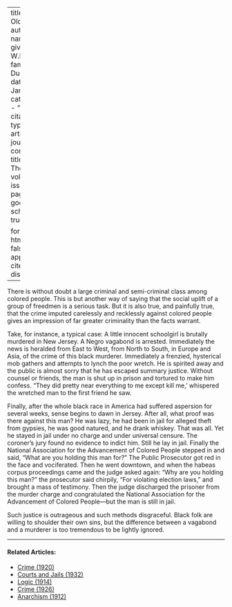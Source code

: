 
---
title: 'The Old Story'
author:
  - name:
      given: W.E.B.
      family: Du Bois
date: Jan. 1911
categories: 
  - ""
citation: 
  type: article-journal
  container-title: The Crisis
  volume: 1
  issue: 3
  page: 20
google-scholar: true

format:
  html:
    toc: false
    appendix-cite-as: display
---




There is without doubt a large criminal and semi-criminal class among colored people. This is but another way of saying that the social uplift of a group of freedmen is a serious task. But it is also true, and painfully true, that the crime imputed carelessly and recklessly against colored people gives an impression of far greater criminality than the facts warrant.

Take, for instance, a typical case: A little innocent schoolgirl is brutally murdered in New Jersey. A Negro vagabond is arrested. Immediately the news is heralded from East to West, from North to South, in Europe and Asia, of the crime of this black murderer. Immediately a frenzied, hysterical mob gathers and attempts to lynch the poor wretch. He is spirited away and the public is almost sorry that he has escaped summary justice. Without counsel or friends, the man is shut up in prison and tortured to make him confess. "They did pretty near everything to me except kill me,' whispered the wretched man to the first friend he saw.

Finally, after the whole black race in America had suffered aspersion for several weeks, sense begins to dawn in Jersey. After all, what proof was there against this man? He was lazy, he had been in jail for alleged theft from gypsies, he was good natured, and he drank whiskey. That was all. Yet he stayed in jail under no charge and under universal censure. The coroner's jury found no evidence to indict him. Still he lay in jail. Finally the National Association for the Advancement of Colored People stepped in and said, "What are you holding this man for?" The Public Prosecutor got red in the face and vociferated. Then he went downtown, and when the habeas corpus proceedings came and the judge asked again: "Why are you holding this man?" the prosecutor said chirpily, "For violating election laws," and brought a mass of testimony. Then the judge discharged the prisoner from the murder charge and congratulated the National Association for the Advancement of Colored People---but the man is still in jail.

Such justice is outrageous and such methods disgraceful. Black folk are willing to shoulder their own sins, but the difference between a vagabond and a murderer is too tremendous to be lightly ignored.

<!-- Similar articles start here -->
<div  class="clear-wrap"></div>
<hr>
#### Related Articles:

* [Crime (1920)](/Volumes/19/04/crime.html)
* [Courts and Jails (1932)](/Volumes/39/04/courts_and_jails.html)
* [Logic (1914)](/Volumes/09/03/logic.html)
* [Crime (1926)](/Volumes/32/01/crime.html)
* [Anarchism (1912)](/Volumes/04/04/anarchism.html)

<!-- Similar articles end here -->